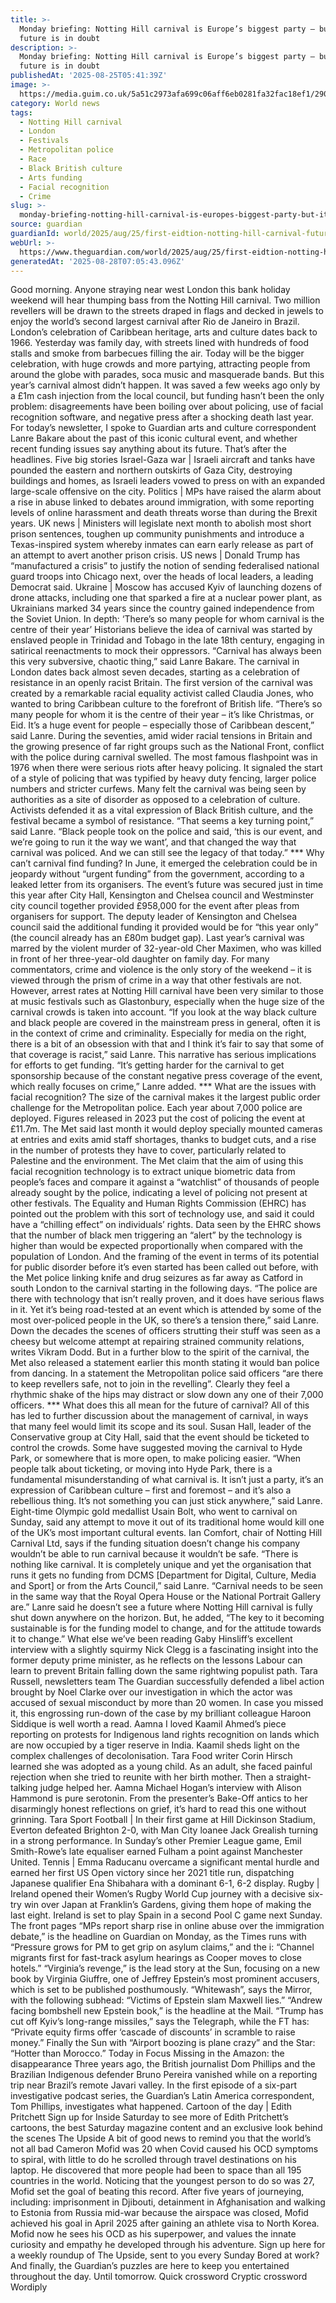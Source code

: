 ```yaml
---
title: >-
  Monday briefing: Notting Hill carnival is Europe’s biggest party – but its
  future is in doubt
description: >-
  Monday briefing: Notting Hill carnival is Europe’s biggest party – but its
  future is in doubt
publishedAt: '2025-08-25T05:41:39Z'
image: >-
  https://media.guim.co.uk/5a51c2973afa699c06aff6eb0281fa32fac18ef1/290_0_4080_3264/500.jpg
category: World news
tags:
  - Notting Hill carnival
  - London
  - Festivals
  - Metropolitan police
  - Race
  - Black British culture
  - Arts funding
  - Facial recognition
  - Crime
slug: >-
  monday-briefing-notting-hill-carnival-is-europes-biggest-party-but-its-future-is-in-doubt
source: guardian
guardianId: world/2025/aug/25/first-eidtion-notting-hill-carnival-future
webUrl: >-
  https://www.theguardian.com/world/2025/aug/25/first-eidtion-notting-hill-carnival-future
generatedAt: '2025-08-28T07:05:43.096Z'
---
```

Good morning. Anyone straying near west London this bank holiday weekend will hear thumping bass from the Notting Hill carnival. Two million revellers will be drawn to the streets draped in flags and decked in jewels to enjoy the world’s second largest carnival after Rio de Janeiro in Brazil. London’s celebration of Caribbean heritage, arts and culture dates back to 1966. Yesterday was family day, with streets lined with hundreds of food stalls and smoke from barbecues filling the air. Today will be the bigger celebration, with huge crowds and more partying, attracting people from around the globe with parades, soca music and masquerade bands. But this year’s carnival almost didn’t happen. It was saved a few weeks ago only by a £1m cash injection from the local council, but funding hasn’t been the only problem: disagreements have been boiling over about policing, use of facial recognition software, and negative press after a shocking death last year. For today’s newsletter, I spoke to Guardian arts and culture correspondent Lanre Bakare about the past of this iconic cultural event, and whether recent funding issues say anything about its future. That’s after the headlines. Five big stories Israel-Gaza war | Israeli aircraft and tanks have pounded the eastern and northern outskirts of Gaza City, destroying buildings and homes, as Israeli leaders vowed to press on with an expanded large-scale offensive on the city. Politics | MPs have raised the alarm about a rise in abuse linked to debates around immigration, with some reporting levels of online harassment and death threats worse than during the Brexit years. UK news | Ministers will legislate next month to abolish most short prison sentences, toughen up community punishments and introduce a Texas-inspired system whereby inmates can earn early release as part of an attempt to avert another prison crisis. US news | Donald Trump has “manufactured a crisis” to justify the notion of sending federalised national guard troops into Chicago next, over the heads of local leaders, a leading Democrat said. Ukraine | Moscow has accused Kyiv of launching dozens of drone attacks, including one that sparked a fire at a nuclear power plant, as Ukrainians marked 34 years since the country gained independence from the Soviet Union. In depth: ‘There’s so many people for whom carnival is the centre of their year’ Historians believe the idea of carnival was started by enslaved people in Trinidad and Tobago in the late 18th century, engaging in satirical reenactments to mock their oppressors. “Carnival has always been this very subversive, chaotic thing,” said Lanre Bakare. The carnival in London dates back almost seven decades, starting as a celebration of resistance in an openly racist Britain. The first version of the carnival was created by a remarkable racial equality activist called Claudia Jones, who wanted to bring Caribbean culture to the forefront of British life. “There’s so many people for whom it is the centre of their year – it’s like Christmas, or Eid. It’s a huge event for people – especially those of Caribbean descent,” said Lanre. During the seventies, amid wider racial tensions in Britain and the growing presence of far right groups such as the National Front, conflict with the police during carnival swelled. The most famous flashpoint was in 1976 when there were serious riots after heavy policing. It signaled the start of a style of policing that was typified by heavy duty fencing, larger police numbers and stricter curfews. Many felt the carnival was being seen by authorities as a site of disorder as opposed to a celebration of culture. Activists defended it as a vital expression of Black British culture, and the festival became a symbol of resistance. “That seems a key turning point,” said Lanre. “Black people took on the police and said, ‘this is our event, and we’re going to run it the way we want’, and that changed the way that carnival was policed. And we can still see the legacy of that today.” *** Why can’t carnival find funding? In June, it emerged the celebration could be in jeopardy without “urgent funding” from the government, according to a leaked letter from its organisers. The event’s future was secured just in time this year after City Hall, Kensington and Chelsea council and Westminster city council together provided £958,000 for the event after pleas from organisers for support. The deputy leader of Kensington and Chelsea council said the additional funding it provided would be for “this year only” (the council already has an £80m budget gap). Last year’s carnival was marred by the violent murder of 32-year-old Cher Maximen, who was killed in front of her three-year-old daughter on family day. For many commentators, crime and violence is the only story of the weekend – it is viewed through the prism of crime in a way that other festivals are not. However, arrest rates at Notting Hill carnival have been very similar to those at music festivals such as Glastonbury, especially when the huge size of the carnival crowds is taken into account. “If you look at the way black culture and black people are covered in the mainstream press in general, often it is in the context of crime and criminality. Especially for media on the right, there is a bit of an obsession with that and I think it’s fair to say that some of that coverage is racist,” said Lanre. This narrative has serious implications for efforts to get funding. “It’s getting harder for the carnival to get sponsorship because of the constant negative press coverage of the event, which really focuses on crime,” Lanre added. *** What are the issues with facial recognition? The size of the carnival makes it the largest public order challenge for the Metropolitan police. Each year about 7,000 police are deployed. Figures released in 2023 put the cost of policing the event at £11.7m. The Met said last month it would deploy specially mounted cameras at entries and exits amid staff shortages, thanks to budget cuts, and a rise in the number of protests they have to cover, particularly related to Palestine and the environment. The Met claim that the aim of using this facial recognition technology is to extract unique biometric data from people’s faces and compare it against a “watchlist” of thousands of people already sought by the police, indicating a level of policing not present at other festivals. The Equality and Human Rights Commission (EHRC) has pointed out the problem with this sort of technology use, and said it could have a “chilling effect” on individuals’ rights. Data seen by the EHRC shows that the number of black men triggering an “alert” by the technology is higher than would be expected proportionally when compared with the population of London. And the framing of the event in terms of its potential for public disorder before it’s even started has been called out before, with the Met police linking knife and drug seizures as far away as Catford in south London to the carnival starting in the following days. “The police are there with technology that isn’t really proven, and it does have serious flaws in it. Yet it’s being road-tested at an event which is attended by some of the most over-policed people in the UK, so there’s a tension there,” said Lanre. Down the decades the scenes of officers strutting their stuff was seen as a cheesy but welcome attempt at repairing strained community relations, writes Vikram Dodd. But in a further blow to the spirit of the carnival, the Met also released a statement earlier this month stating it would ban police from dancing. In a statement the Metropolitan police said officers “are there to keep revellers safe, not to join in the revelling”. Clearly they feel a rhythmic shake of the hips may distract or slow down any one of their 7,000 officers. *** What does this all mean for the future of carnival? All of this has led to further discussion about the management of carnival, in ways that many feel would limit its scope and its soul. Susan Hall, leader of the Conservative group at City Hall, said that the event should be ticketed to control the crowds. Some have suggested moving the carnival to Hyde Park, or somewhere that is more open, to make policing easier. “When people talk about ticketing, or moving into Hyde Park, there is a fundamental misunderstanding of what carnival is. It isn’t just a party, it’s an expression of Caribbean culture – first and foremost – and it’s also a rebellious thing. It’s not something you can just stick anywhere,” said Lanre. Eight-time Olympic gold medallist Usain Bolt, who went to carnival on Sunday, said any attempt to move it out of its traditional home would kill one of the UK’s most important cultural events. Ian Comfort, chair of Notting Hill Carnival Ltd, says if the funding situation doesn’t change his company wouldn’t be able to run carnival because it wouldn’t be safe. “There is nothing like carnival. It is completely unique and yet the organisation that runs it gets no funding from DCMS [Department for Digital, Culture, Media and Sport] or from the Arts Council,” said Lanre. “Carnival needs to be seen in the same way that the Royal Opera House or the National Portrait Gallery are.” Lanre said he doesn’t see a future where Notting Hill carnival is fully shut down anywhere on the horizon. But, he added, “The key to it becoming sustainable is for the funding model to change, and for the attitude towards it to change.” What else we’ve been reading Gaby Hinsliff’s excellent interview with a slightly squirmy Nick Clegg is a fascinating insight into the former deputy prime minister, as he reflects on the lessons Labour can learn to prevent Britain falling down the same rightwing populist path. Tara Russell, newsletters team The Guardian successfully defended a libel action brought by Noel Clarke over our investigation in which the actor was accused of sexual misconduct by more than 20 women. In case you missed it, this engrossing run-down of the case by my brilliant colleague Haroon Siddique is well worth a read. Aamna I loved Kaamil Ahmed’s piece reporting on protests for Indigenous land rights recognition on lands which are now occupied by a tiger reserve in India. Kaamil sheds light on the complex challenges of decolonisation. Tara Food writer Corin Hirsch learned she was adopted as a young child. As an adult, she faced painful rejection when she tried to reunite with her birth mother. Then a straight-talking judge helped her. Aamna Michael Hogan’s interview with Alison Hammond is pure serotonin. From the presenter’s Bake-Off antics to her disarmingly honest reflections on grief, it’s hard to read this one without grinning. Tara Sport Football | In their first game at Hill Dickinson Stadium, Everton defeated Brighton 2-0, with Man City loanee Jack Grealish turning in a strong performance. In Sunday’s other Premier League game, Emil Smith-Rowe’s late equaliser earned Fulham a point against Manchester United. Tennis | Emma Raducanu overcame a significant mental hurdle and earned her first US Open victory since her 2021 title run, dispatching Japanese qualifier Ena Shibahara with a dominant 6-1, 6-2 display. Rugby | Ireland opened their Women’s Rugby World Cup journey with a decisive six-try win over Japan at Franklin’s Gardens, giving them hope of making the last eight. Ireland is set to play Spain in a second Pool C game next Sunday. The front pages “MPs report sharp rise in online abuse over the immigration debate,” is the headline on Guardian on Monday, as the Times runs with “Pressure grows for PM to get grip on asylum claims,” and the i: “Channel migrants first for fast-track asylum hearings as Cooper moves to close hotels.” “Virginia’s revenge,” is the lead story at the Sun, focusing on a new book by Virginia Giuffre, one of Jeffrey Epstein’s most prominent accusers, which is set to be published posthumously. “Whitewash”, says the Mirror, with the following subhead: “Victims of Epstein slam Maxwell lies.” “Andrew facing bombshell new Epstein book,” is the headline at the Mail. “Trump has cut off Kyiv’s long-range missiles,” says the Telegraph, while the FT has: “Private equity firms offer ‘cascade of discounts’ in scramble to raise money.” Finally the Sun with “Airport boozing is plane crazy” and the Star: “Hotter than Morocco.” Today in Focus Missing in the Amazon: the disappearance Three years ago, the British journalist Dom Phillips and the Brazilian Indigenous defender Bruno Pereira vanished while on a reporting trip near Brazil’s remote Javari valley. In the first episode of a six-part investigative podcast series, the Guardian’s Latin America correspondent, Tom Phillips, investigates what happened. Cartoon of the day | Edith Pritchett Sign up for Inside Saturday to see more of Edith Pritchett’s cartoons, the best Saturday magazine content and an exclusive look behind the scenes The Upside A bit of good news to remind you that the world’s not all bad Cameron Mofid was 20 when Covid caused his OCD symptoms to spiral, with little to do he scrolled through travel destinations on his laptop. He discovered that more people had been to space than all 195 countries in the world. Noticing that the youngest person to do so was 27, Mofid set the goal of beating this record. After five years of journeying, including: imprisonment in Djibouti, detainment in Afghanisation and walking to Estonia from Russia mid-war because the airspace was closed, Mofid achieved his goal in April 2025 after gaining an athlete visa to North Korea. Mofid now he sees his OCD as his superpower, and values the innate curiosity and empathy he developed through his adventure. Sign up here for a weekly roundup of The Upside, sent to you every Sunday Bored at work? And finally, the Guardian’s puzzles are here to keep you entertained throughout the day. Until tomorrow. Quick crossword Cryptic crossword Wordiply
